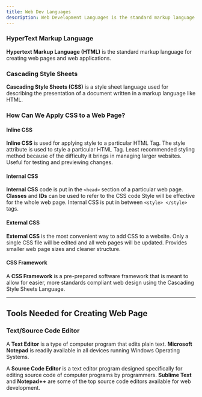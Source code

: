 ```yaml
---
title: Web Dev Languages
description: Web Development Languages is the standard markup language for creating web pages and web applications.
---
```


### HyperText Markup Language

**Hypertext Markup Language (HTML)** is the standard markup language for creating web pages and web applications.

### Cascading Style Sheets

**Cascading Style Sheets (CSS)** is a style sheet language used for describing the presentation of a document written in a markup language like HTML.

### How Can We Apply CSS to a Web Page?

#### Inline CSS

**Inline CSS** is used for applying style to a particular HTML Tag. The style attribute is used to style a particular HTML Tag. Least recommended styling method because of the difficulty it brings in managing larger websites. Useful for testing and previewing changes.

#### Internal CSS

**Internal CSS** code is put in the `<head>` section of a particular web page. **Classes** and **IDs** can be used to refer to the CSS code Style will be effective for the whole web page. Internal CSS is put in between `<style> </style>` tags.

#### External CSS

**External CSS** is the most convenient way to add CSS to a website. Only a single CSS file will be edited and all web pages will be updated. Provides smaller web page sizes and cleaner structure.

#### CSS Framework

A **CSS Framework** is a pre-prepared software framework that is meant to allow for easier, more standards compliant web design using the Cascading Style Sheets Language.

-----

## Tools Needed for Creating Web Page

### Text/Source Code Editor

A **Text Editor** is a type of computer program that edits plain text. **Microsoft Notepad** is readily available in all devices running Windows Operating Systems. 

A **Source Code Editor** is a text editor program designed specifically for editing source code of computer programs by programmers. **Sublime Text** and **Notepad++** are some of the top source code editors available for web development.
